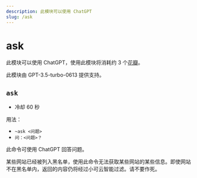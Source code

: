```yaml
---
description: 此模块可以使用 ChatGPT
slug: /ask
---
```


# ask

此模块可以使用 ChatGPT，使用此模块将消耗约 3 个[花瓣](petal)。

此模块由 GPT-3.5-turbo-0613 提供支持。

## `ask`

- 冷却 60 秒

用法：

- `~ask <问题>`
- `问：<问题>？`

此命令可使用 ChatGPT 回答问题。

某些网站已经被列入黑名单，使用此命令无法获取某些网站的某些信息。即使网站不在黑名单内，返回的内容仍将经过小可云智能过滤。请不要作死。

